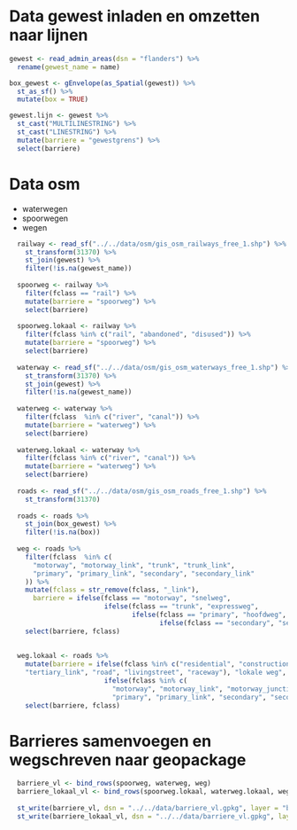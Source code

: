 
# Data gewest inladen en omzetten naar lijnen

```r
gewest <- read_admin_areas(dsn = "flanders") %>%
  rename(gewest_name = name)

box_gewest <- gEnvelope(as_Spatial(gewest)) %>%
  st_as_sf() %>%
  mutate(box = TRUE)
```


```r
gewest.lijn <- gewest %>%
  st_cast("MULTILINESTRING") %>%
  st_cast("LINESTRING") %>%
  mutate(barriere = "gewestgrens") %>%
  select(barriere)

```

# Data osm

+ waterwegen
+ spoorwegen
+ wegen

```r

  railway <- read_sf("../../data/osm/gis_osm_railways_free_1.shp") %>%
    st_transform(31370) %>%
    st_join(gewest) %>%
    filter(!is.na(gewest_name))
  
  spoorweg <- railway %>%
    filter(fclass == "rail") %>%
    mutate(barriere = "spoorweg") %>%
    select(barriere)
  
  spoorweg.lokaal <- railway %>%
    filter(fclass %in% c("rail", "abandoned", "disused")) %>%
    mutate(barriere = "spoorweg") %>%
    select(barriere)
  
  waterway <- read_sf("../../data/osm/gis_osm_waterways_free_1.shp") %>%
    st_transform(31370) %>%
    st_join(gewest) %>%
    filter(!is.na(gewest_name))
  
  waterweg <- waterway %>%
    filter(fclass  %in% c("river", "canal")) %>%
    mutate(barriere = "waterweg") %>%
    select(barriere)
  
  waterweg.lokaal <- waterway %>%
    filter(fclass %in% c("river", "canal")) %>%
    mutate(barriere = "waterweg") %>%
    select(barriere)
  
  roads <- read_sf("../../data/osm/gis_osm_roads_free_1.shp") %>%
    st_transform(31370) 
  
  roads <- roads %>%
    st_join(box_gewest) %>%
    filter(!is.na(box))
  
  weg <- roads %>%
    filter(fclass  %in% c(
      "motorway", "motorway_link", "trunk", "trunk_link", 
      "primary", "primary_link", "secondary", "secondary_link"
    )) %>%
    mutate(fclass = str_remove(fclass, "_link"),
      barriere = ifelse(fclass == "motorway", "snelweg",
                        ifelse(fclass == "trunk", "expressweg",
                               ifelse(fclass == "primary", "hoofdweg",
                                      ifelse(fclass == "secondary", "secundaire weg", NA))))) %>%
    select(barriere, fclass)
        
  
  weg.lokaal <- roads %>%
    mutate(barriere = ifelse(fclass %in% c("residential", "construction", "unclassified", "service", "tertiary", 
    "tertiary_link", "road", "livingstreet", "raceway"), "lokale weg", 
                        ifelse(fclass %in% c(
                          "motorway", "motorway_link", "motorway_junction", "trunk", "trunk_link", 
                          "primary", "primary_link", "secondary", "secondary_link"), "verbindingsweg", "pad"))) %>%
    select(barriere, fclass)

```

# Barrieres samenvoegen en wegschreven naar geopackage

```r

  barriere_vl <- bind_rows(spoorweg, waterweg, weg)
  barriere_lokaal_vl <- bind_rows(spoorweg.lokaal, waterweg.lokaal, weg.lokaal)
  
  st_write(barriere_vl, dsn = "../../data/barriere_vl.gpkg", layer = "barriere", driver = "gpkg")
  st_write(barriere_lokaal_vl, dsn = "../../data/barriere_vl.gpkg", layer = "barriere_lokaal", driver = "gpkg")
```

